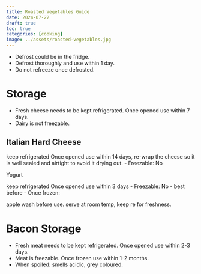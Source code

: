 ```yaml
---
title: Roasted Vegetables Guide
date: 2024-07-22
draft: true
toc: true
categories: [cooking]
image: ../assets/roasted-vegetables.jpg
---
```




::: {.callout-note title="General Knowledge of Storage"}
- Defrost could be in the fridge.
- Defrost thoroughly and use within 1 day.
- Do not refreeze once defrosted.
:::

# Storage

- Fresh cheese needs to be kept refrigerated. Once opened use within 7 days.
- Dairy is not freezable.



## Italian Hard Cheese

keep refrigerated
Once opened use within 14 days, re-wrap the cheese so it is well sealed and airtight to avoid it drying out.
- Freezable: No

Yogurt


keep refrigerated
Once opened use within 3 days
- Freezable: No
- best before
- Once frozen:

apple
wash before use. serve at room temp, keep re for freshness.


# Bacon Storage

- Fresh meat needs to be kept refrigerated. Once opened use within 2-3 days.
- Meat is freezable. Once frozen use within 1-2 months.
- When spoiled: smells acidic, grey coloured.



